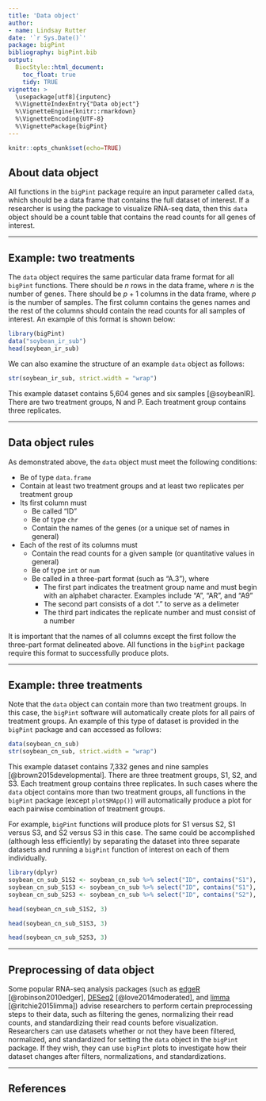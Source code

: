 ```yaml
---
title: 'Data object'
author:
- name: Lindsay Rutter
date: '`r Sys.Date()`'
package: bigPint
bibliography: bigPint.bib
output:
  BiocStyle::html_document:
    toc_float: true
    tidy: TRUE
vignette: >
  \usepackage[utf8]{inputenc}
  %\VignetteIndexEntry{"Data object"}
  %\VignetteEngine{knitr::rmarkdown}
  %\VignetteEncoding{UTF-8}
  %\VignettePackage{bigPint}
---
```


```r
knitr::opts_chunk$set(echo=TRUE)
```

## About data object

All functions in the `bigPint` package require an input parameter called `data`, which should be a data frame that contains the full dataset of interest. If a researcher is using the package to visualize RNA-seq data, then this `data` object should be a count table that contains the read counts for all genes of interest.

____________________________________________________________________________________

## Example: two treatments

The `data` object requires the same particular data frame format for all `bigPint` functions. There should be $n$ rows in the data frame, where $n$ is the number of genes. There should be $p + 1$ columns in the data frame, where $p$ is the number of samples. The first column contains the genes names and the rest of the columns should contain the read counts for all samples of interest. An example of this format is shown below:

```r
library(bigPint)
data("soybean_ir_sub")
head(soybean_ir_sub)
```

We can also examine the structure of an example `data` object as follows:

```r
str(soybean_ir_sub, strict.width = "wrap")
```

This example dataset contains 5,604 genes and six samples [@soybeanIR]. There are two treatment groups, N and P. Each treatment group contains three replicates.

____________________________________________________________________________________

## Data object rules

As demonstrated above, the `data` object must meet the following conditions:

* Be of type `data.frame`
* Contain at least two treatment groups and at least two replicates per treatment group
* Its first column must
    + Be called "ID"
    + Be of type `chr`
    + Contain the names of the genes (or a unique set of names in general)
* Each of the rest of its columns must
    + Contain the read counts for a given sample (or quantitative values in general)
    + Be of type `int` or `num`
    + Be called in a three-part format (such as "A.3"), where
        - The first part indicates the treatment group name and must begin with an alphabet character. Examples include "A", "AR", and "A9"
        - The second part consists of a dot "." to serve as a delimeter
        - The third part indicates the replicate number and must consist of a number

It is important that the names of all columns except the first follow the three-part format delineated above. All functions in the `bigPint` package require this format to successfully produce plots.

____________________________________________________________________________________

## Example: three treatments

Note that the `data` object can contain more than two treatment groups. In this case, the `bigPint` software will automatically create plots for all pairs of treatment groups. An example of this type of dataset is provided in the `bigPint` package and can accessed as follows:

```r
data(soybean_cn_sub)
str(soybean_cn_sub, strict.width = "wrap")
```

This example dataset contains 7,332 genes and nine samples [@brown2015developmental]. There are three treatment groups, S1, S2, and S3. Each treatment group contains three replicates. In such cases where the `data` object contains more than two treatment groups, all functions in the `bigPint` package (except `plotSMApp()`) will automatically produce a plot for each pairwise combination of treatment groups.

For example, `bigPint` functions will produce plots for S1 versus S2, S1 versus S3, and S2 versus S3 in this case. The same could be accomplished (although less efficiently) by separating the dataset into three separate datasets and running a `bigPint` function of interest on each of them individually.

```r
library(dplyr)
soybean_cn_sub_S1S2 <- soybean_cn_sub %>% select("ID", contains("S1"), contains("S2"))
soybean_cn_sub_S1S3 <- soybean_cn_sub %>% select("ID", contains("S1"), contains("S3"))
soybean_cn_sub_S2S3 <- soybean_cn_sub %>% select("ID", contains("S2"), contains("S3"))
```

```r
head(soybean_cn_sub_S1S2, 3)
```

```r
head(soybean_cn_sub_S1S3, 3)
```

```r
head(soybean_cn_sub_S2S3, 3)
```

____________________________________________________________________________________

## Preprocessing of data object

Some popular RNA-seq analysis packages (such as [edgeR](https://bioconductor.org/packages/release/bioc/html/edgeR.html) [@robinson2010edger], [DESeq2](https://bioconductor.org/packages/release/bioc/html/DESeq2.html) [@love2014moderated], and [limma](https://bioconductor.org/packages/release/bioc/html/limma.html) [@ritchie2015limma]) advise researchers to perform certain preprocessing steps to their data, such as filtering the genes, normalizing their read counts, and standardizing their read counts before visualization. Researchers can use datasets whether or not they have been filtered, normalized, and standardized for setting the `data` object in the `bigPint` package. If they wish, they can use `bigPint` plots to investigate how their dataset changes after filters, normalizations, and standardizations.

____________________________________________________________________________________

## References